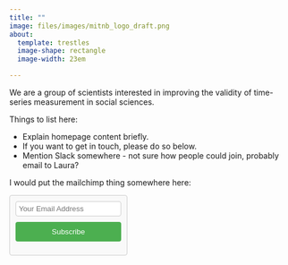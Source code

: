 ```yaml
---
title: ""
image: files/images/mitnb_logo_draft.png
about: 
  template: trestles
  image-shape: rectangle
  image-width: 23em

---
```


We are a group of scientists interested in improving the validity of time-series measurement in social sciences.

Things to list here: 

* Explain homepage content briefly.
* If you want to get in touch, please do so below.
* Mention Slack somewhere - not sure how people could join, probably email to Laura?


I would put the mailchimp thing somewhere here:

```{=html}

<style>
    .mc-form {
        display: inline-block;
        border: 1px solid #ccc;
        padding: 10px;
        border-radius: 4px;
        background-color: #f9f9f9;
    }

    .mc-input {
        display: block;
        width: 100%;
        margin-bottom: 10px;
        padding: 5px;
        border: 1px solid #ccc;
        border-radius: 4px;
    }

    .mc-button {
        display: block;
        width: 100%;
        padding: 10px;
        background-color: #4CAF50;
        color: #fff;
        border: none;
        border-radius: 4px;
        cursor: pointer;
    }
</style>

<div class="mc-form">
    <form>
        <input type="email" class="mc-input" placeholder="Your Email Address" required>
        <input type="submit" class="mc-button" value="Subscribe">
    </form>
</div>

```
